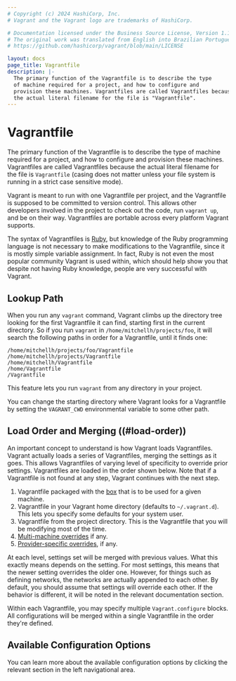 ```yaml
---
# Copyright (c) 2024 HashiCorp, Inc.
# Vagrant and the Vagrant logo are trademarks of HashiCorp.

# Documentation licensed under the Business Source License, Version 1.1.
# The original work was translated from English into Brazilian Portuguese.
# https://github.com/hashicorp/vagrant/blob/main/LICENSE

layout: docs
page_title: Vagrantfile
description: |-
  The primary function of the Vagrantfile is to describe the type
  of machine required for a project, and how to configure and
  provision these machines. Vagrantfiles are called Vagrantfiles because
  the actual literal filename for the file is "Vagrantfile".
---
```


# Vagrantfile

The primary function of the Vagrantfile is to describe the type
of machine required for a project, and how to configure and
provision these machines. Vagrantfiles are called Vagrantfiles because
the actual literal filename for the file is `Vagrantfile` (casing does not
matter unless your file system is running in a strict case sensitive mode).

Vagrant is meant to run with one Vagrantfile per project, and the Vagrantfile
is supposed to be committed to version control. This allows other developers
involved in the project to check out the code, run `vagrant up`, and be on
their way. Vagrantfiles are portable across every platform Vagrant supports.

The syntax of Vagrantfiles is [Ruby](http://www.ruby-lang.org), but knowledge
of the Ruby programming language is not necessary to make modifications to the
Vagrantfile, since it is mostly simple variable assignment. In fact, Ruby is not
even the most popular community Vagrant is used within, which should help show
you that despite not having Ruby knowledge, people are very successful with
Vagrant.

## Lookup Path

When you run any `vagrant` command, Vagrant climbs up the directory tree
looking for the first Vagrantfile it can find, starting first in the
current directory. So if you run `vagrant` in `/home/mitchellh/projects/foo`,
it will search the following paths in order for a Vagrantfile, until it
finds one:

```
/home/mitchellh/projects/foo/Vagrantfile
/home/mitchellh/projects/Vagrantfile
/home/mitchellh/Vagrantfile
/home/Vagrantfile
/Vagrantfile
```

This feature lets you run `vagrant` from any directory in your project.

You can change the starting directory where Vagrant looks for a Vagrantfile
by setting the `VAGRANT_CWD` environmental variable to some other path.

## Load Order and Merging ((#load-order))

An important concept to understand is how Vagrant loads Vagrantfiles. Vagrant
actually loads a series of Vagrantfiles, merging the settings as it goes. This
allows Vagrantfiles of varying level of specificity to override prior settings.
Vagrantfiles are loaded in the order shown below. Note that if a Vagrantfile
is not found at any step, Vagrant continues with the next step.

1. Vagrantfile packaged with the [box](/vagrant/docs/boxes) that is to be used
   for a given machine.
2. Vagrantfile in your Vagrant home directory (defaults to `~/.vagrant.d`).
   This lets you specify some defaults for your system user.
3. Vagrantfile from the project directory. This is the Vagrantfile that you will
   be modifying most of the time.
4. [Multi-machine overrides](/vagrant/docs/multi-machine/) if any.
5. [Provider-specific overrides](/vagrant/docs/providers/configuration),
   if any.

At each level, settings set will be merged with previous values. What this
exactly means depends on the setting. For most settings, this means that
the newer setting overrides the older one. However, for things such as defining
networks, the networks are actually appended to each other. By default, you
should assume that settings will override each other. If the behavior is
different, it will be noted in the relevant documentation section.

Within each Vagrantfile, you may specify multiple `Vagrant.configure` blocks.
All configurations will be merged within a single Vagrantfile in the order
they're defined.

## Available Configuration Options

You can learn more about the available configuration options by clicking
the relevant section in the left navigational area.
